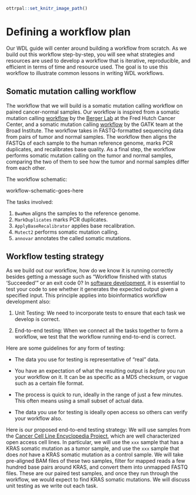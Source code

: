 ```r
ottrpal::set_knitr_image_path()
```

# Defining a workflow plan

Our WDL guide will center around building a workflow from scratch. As we build out this workflow step-by-step, you will see what strategies and resources are used to develop a workflow that is iterative, reproducible, and efficient in terms of time and resource used. The goal is to use this workflow to illustrate common lessons in writing WDL workflows.

## Somatic mutation calling workflow

The workflow that we will build is a somatic mutation calling workflow on paired cancer-normal samples. Our workflow is inspired from a somatic mutation calling [workflow](https://github.com/FredHutch/tg-wdl-LILAC-workflow/blob/master/GATK4.1.4.0/GATK4.1.4.0_manta.wdl) by the [Berger Lab](https://research.fredhutch.org/berger/en.html) at the Fred Hutch Cancer Center, and a somatic mutation calling [workflow](https://gatk.broadinstitute.org/hc/en-us/articles/360035894731-Somatic-short-variant-discovery-SNVs-Indels-) by the GATK team at the Broad Institute. The workflow takes in FASTQ-formatted sequencing data from pairs of tumor and normal samples. The workflow then aligns the FASTQs of each sample to the human reference genome, marks PCR duplicates, and recalibrates base quality. As a final step, the workflow performs somatic mutation calling on the tumor and normal samples, comparing the two of them to see how the tumor and normal samples differ from each other.

The workflow schematic:

workflow-schematic-goes-here

The tasks involved:

1.  `BwaMem` aligns the samples to the reference genome.
2.  `MarkDuplicates` marks PCR duplicates.
3.  `ApplyBaseRecalibrator` applies base recalibration.
4.  `Mutect2` performs somatic mutation calling.
5.  `annovar` annotates the called somatic mutations.

## Workflow testing strategy

As we build out our workflow, how do we know it is running correctly besides getting a message such as "Workflow finished with status 'Succeeded'" or an exit code 0? In [software development](https://www.atlassian.com/continuous-delivery/software-testing), it is essential to test your code to see whether it generates the expected output given a specified input. This principle applies into bioinformatics workflow development also:

1.  Unit Testing: We need to incorporate tests to ensure that each task we develop is correct.

2.  End-to-end testing: When we connect all the tasks together to form a workflow, we test that the workflow running end-to-end is correct.

Here are some guidelines for any form of testing:

-   The data you use for testing is representative of "real" data.

-   You have an expectation of what the resulting output is *before* you run your workflow on it. It can be as specific as a MD5 checksum, or vague such as a certain file format.

-   The process is quick to run, ideally in the range of just a few minutes. This often means using a small subset of actual data.

-   The data you use for testing is ideally open access so others can verify your workflow also.

Here is our proposed end-to-end testing strategy: We will use samples from the [Cancer Cell Line Encyclopedia Project](https://sites.broadinstitute.org/ccle/), which are well characterized open access cell lines. In particular, we will use the `xxx` sample that has a KRAS somatic mutation as a tumor sample, and use the `xxx` sample that does *not* have a KRAS somatic mutation as a control sample. We will take pre-aligned BAM files of these two samples, filter for mapped reads a few hundred base pairs around KRAS, and convert them into unmapped FASTQ files. These are our paired test samples, and once they run through the workflow, we would expect to find KRAS somatic mutations. We will discuss unit testing as we write out each task.
